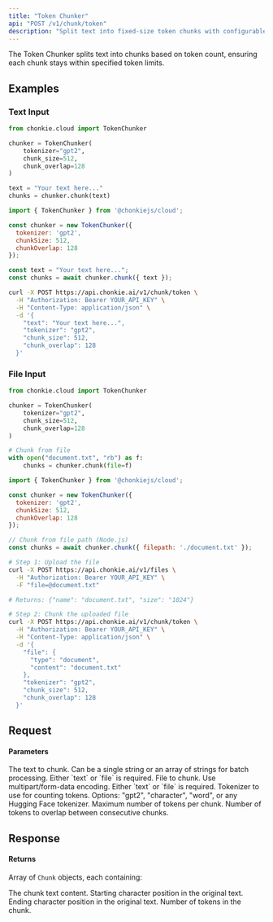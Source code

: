 ```yaml
---
title: "Token Chunker"
api: "POST /v1/chunk/token"
description: "Split text into fixed-size token chunks with configurable overlap"
---
```


The Token Chunker splits text into chunks based on token count, ensuring each chunk stays within specified token limits.

## Examples

### Text Input

<CodeGroup>

```python Python
from chonkie.cloud import TokenChunker

chunker = TokenChunker(
    tokenizer="gpt2",
    chunk_size=512,
    chunk_overlap=128
)

text = "Your text here..."
chunks = chunker.chunk(text)
```

```javascript JavaScript
import { TokenChunker } from '@chonkiejs/cloud';

const chunker = new TokenChunker({
  tokenizer: 'gpt2',
  chunkSize: 512,
  chunkOverlap: 128
});

const text = "Your text here...";
const chunks = await chunker.chunk({ text });
```

```bash cURL
curl -X POST https://api.chonkie.ai/v1/chunk/token \
  -H "Authorization: Bearer YOUR_API_KEY" \
  -H "Content-Type: application/json" \
  -d '{
    "text": "Your text here...",
    "tokenizer": "gpt2",
    "chunk_size": 512,
    "chunk_overlap": 128
  }'
```

</CodeGroup>

### File Input

<CodeGroup>

```python Python
from chonkie.cloud import TokenChunker

chunker = TokenChunker(
    tokenizer="gpt2",
    chunk_size=512,
    chunk_overlap=128
)

# Chunk from file
with open("document.txt", "rb") as f:
    chunks = chunker.chunk(file=f)
```

```javascript JavaScript
import { TokenChunker } from '@chonkiejs/cloud';

const chunker = new TokenChunker({
  tokenizer: 'gpt2',
  chunkSize: 512,
  chunkOverlap: 128
});

// Chunk from file path (Node.js)
const chunks = await chunker.chunk({ filepath: './document.txt' });
```

```bash cURL
# Step 1: Upload the file
curl -X POST https://api.chonkie.ai/v1/files \
  -H "Authorization: Bearer YOUR_API_KEY" \
  -F "file=@document.txt"

# Returns: {"name": "document.txt", "size": "1024"}

# Step 2: Chunk the uploaded file
curl -X POST https://api.chonkie.ai/v1/chunk/token \
  -H "Authorization: Bearer YOUR_API_KEY" \
  -H "Content-Type: application/json" \
  -d '{
    "file": {
      "type": "document",
      "content": "document.txt"
    },
    "tokenizer": "gpt2",
    "chunk_size": 512,
    "chunk_overlap": 128
  }'
```

</CodeGroup>

## Request

#### Parameters

<ParamField path="text" type="string | string[]">
  The text to chunk. Can be a single string or an array of strings for batch processing. Either `text` or `file` is required.
</ParamField>

<ParamField path="file" type="file">
  File to chunk. Use multipart/form-data encoding. Either `text` or `file` is required.
</ParamField>

<ParamField path="tokenizer" type="string" default="gpt2">
  Tokenizer to use for counting tokens. Options: "gpt2", "character", "word", or any Hugging Face tokenizer.
</ParamField>

<ParamField path="chunk_size" type="integer" default="512">
  Maximum number of tokens per chunk.
</ParamField>

<ParamField path="chunk_overlap" type="integer" default="0">
  Number of tokens to overlap between consecutive chunks.
</ParamField>

## Response

#### Returns

Array of `Chunk` objects, each containing:

<ResponseField name="text" type="string">
  The chunk text content.
</ResponseField>

<ResponseField name="start_index" type="integer">
  Starting character position in the original text.
</ResponseField>

<ResponseField name="end_index" type="integer">
  Ending character position in the original text.
</ResponseField>

<ResponseField name="token_count" type="integer">
  Number of tokens in the chunk.
</ResponseField>

